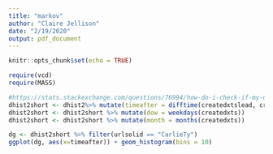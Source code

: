```yaml
---
title: "markov"
author: "Claire Jellison"
date: "2/19/2020"
output: pdf_document
---
```


```r
knitr::opts_chunk$set(echo = TRUE)
```

```r
require(vcd)
require(MASS)
```

```r
#https://stats.stackexchange.com/questions/76994/how-do-i-check-if-my-data-fits-an-exponential-distribution
dhist2short <- dhist2%>% mutate(timeafter = difftime(createdxtslead, createdxts, units = "secs")) #add this to clean section
dhist2short <- dhist2short %>% mutate(dow = weekdays(createdxts))
dhist2short <- dhist2short %>% mutate(month = months(createdxts))

dg <- dhist2short %>% filter(urlsolid == "CarlieTy")	
ggplot(dg, aes(x=timeafter)) + geom_histogram(bins = 10) 
```

